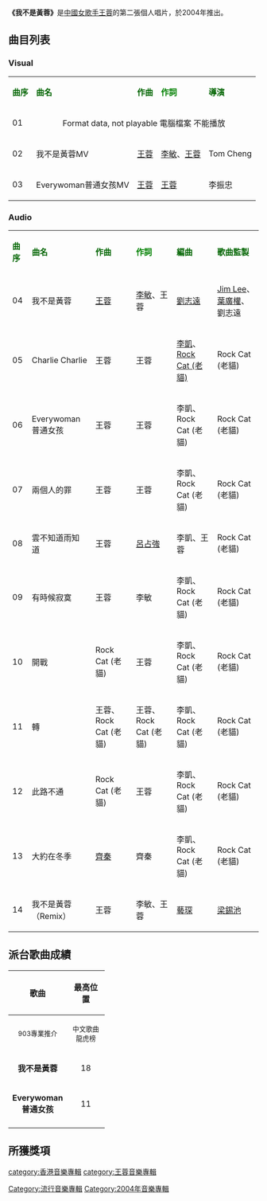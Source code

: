{{Infobox album <!-- See Wikipedia:WikiProject_Albums -->
| name       = 我不是黃蓉
| type       = 專輯
| artist     = [[王蓉|王蓉]]
| cover      = 
| released   = 2004年
| recorded   = 2003年－2004年
| genre      = 國語
| length     = 44分48秒
| label      = [[大國文化|Music Nation]]
| producer   = Jim Lee、葉廣權、[[劉志遠_(香港)|劉志遠]]、Rock Cat (老貓)、梁錫池
<!-- 未知參數 | number     = 11 -->
| reviews    = 
| prev_title = [[非想非非想|非想非非想]]
| prev_year  = 2003
| next_title = [[多愛|多愛]]
| next_year  = 2005
}}
'''《我不是黃蓉》'''是[[中國|中國]][[女歌手|女歌手]][[王蓉|王蓉]]的第二張個人唱片，於2004年推出。

== 曲目列表 ==
=== Visual ===
{| class="wikitable"
|-
| <font color=darkgreen>'''曲序'''</font> || <font color=darkgreen>'''曲名'''</font> || <font color=darkgreen>'''作曲'''</font> || <font color=green>'''作詞'''</font> || <font color=darkgreen>'''導演'''</font>
|-
| 01 || colspan=4|<center>Format data, not playable 電腦檔案 不能播放</center>
|-
| 02 || 我不是黃蓉MV || [[王蓉|王蓉]] || [[李敏_(香港)|李敏]]、[[王蓉|王蓉]] || Tom Cheng
|-
| 03 || Everywoman普通女孩MV || [[王蓉|王蓉]] || [[王蓉|王蓉]] || 李振忠
|}

=== Audio ===
{| class="wikitable"
|-
| <font color=darkgreen>'''曲序'''</font> || <font color=darkgreen>'''曲名'''</font> || <font color=darkgreen>'''作曲'''</font> || <font color=green>'''作詞'''</font> || <font color=darkgreen>'''編曲'''</font> || <font color=darkgreen>'''歌曲監製'''</font>
|-
| 04 || 我不是黃蓉 || [[王蓉|王蓉]] || [[李敏_(香港)|李敏]]、王蓉 || [[刘志远_(香港音乐人)|劉志遠]] || [[Jim_Lee|Jim Lee]]、[[葉廣權|葉廣權]]、劉志遠
|-
| 05 || Charlie Charlie || 王蓉 || 王蓉 || [[李凱_(音樂人)|李凱]]、[[Rock_Cat_(老貓)|Rock Cat (老貓)]] || Rock Cat (老貓)
|-
| 06 || Everywoman普通女孩 || 王蓉 || 王蓉 || 李凱、Rock Cat (老貓) || Rock Cat (老貓)
|-
| 07 || 兩個人的罪 || 王蓉 || 王蓉 || 李凱、Rock Cat (老貓) || Rock Cat (老貓)
|-
| 08 || 雲不知道雨知道 || 王蓉 || [[呂占強|呂占強]] || 李凱、王蓉 || Rock Cat (老貓)
|-
| 09 || 有時候寂寞 || 王蓉 || 李敏 || 李凱、Rock Cat (老貓) || Rock Cat (老貓)
|-
| 10 || 開戰 || Rock Cat (老貓) || 王蓉 || 李凱、Rock Cat (老貓) || Rock Cat (老貓)
|-
| 11 || 轉 || 王蓉、Rock Cat (老貓) || 王蓉、Rock Cat (老貓) || 李凱、Rock Cat (老貓) || Rock Cat (老貓)
|-
| 12 || 此路不通 || Rock Cat (老貓) || 王蓉 || 李凱、Rock Cat (老貓) || Rock Cat (老貓)
|-
| 13 || 大約在冬季 || [[齊秦|齊秦]] || 齊秦 || 李凱、Rock Cat (老貓) || Rock Cat (老貓)
|-
| 14 || 我不是黃蓉（Remix） || 王蓉 || 李敏、王蓉 || [[藝琛|藝琛]] || [[梁錫池|梁錫池]]
|}

== 派台歌曲成績 ==
{| class="wikitable"
|- bgcolor="#CCCCCC"
!align="center" rowspan="2" | 歌曲
!align="center" colspan="4" | 最高位置
|- bgcolor="#FFFFFF"
! width="60"|<small>903專業推介</small>
! width="60"|<small>中文歌曲龍虎榜</small>
! width="60"|<small>勁爆本地榜</small>
! width="60"|<small>勁歌金榜</small>
|-
| align="center"|'''我不是黃蓉''' || align="center"| 18 || align="center"| 7 || align="center"| -- || align="center"| 10
|-
| align="center"|'''Everywoman普通女孩''' || align="center"| 11 || align="center"| 14 || align="center"| 5 || align="center"| --
|-
|}

== 所獲獎項 ==

[[category:香港音樂專輯|category:香港音樂專輯]]
[[category:王蓉音樂專輯|category:王蓉音樂專輯]]
[[Category:流行音樂專輯|Category:流行音樂專輯]]
[[Category:2004年音樂專輯|Category:2004年音樂專輯]]